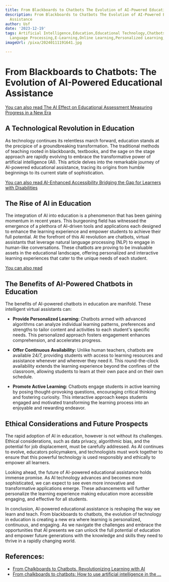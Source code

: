 ```yaml
---
title: From Blackboards to Chatbots The Evolution of AI-Powered Educational Assistance
description: From Blackboards to Chatbots The Evolution of AI-Powered Educational
  Assistance
author: Usf
date: '2023-12-19'
tags: Artificial Intelligence,Education,Educational Technology,Chatbots,Machine Learning,Natural
  Language Processing,E-Learning,Online Learning,Personalized Learning,Virtual Reality
imageUrl: /pixa/20240111191641.jpg

---
```

#  From Blackboards to  Chatbots: The Evolution of AI-Powered  Educational Assistance

[You can also read The AI Effect on Educational Assessment Measuring Progress in a New Era](The%20AI%20Effect%20on%20Educational%20Assessment%20Measuring%20Progress%20in%20a%20New%20Era)


## A Technological Revolution in Education

As  technology continues  its relentless march forward, education stands at the precipice of  a  groundbreaking transformation. The traditional methods of teaching rooted in blackboards, textbooks, and the sage on the stage approach are rapidly  evolving to embrace the transformative power of artificial intelligence (AI). This article delves into the remarkable journey of AI-powered educational assistance, tracing its origins from humble beginnings  to its current state of sophistication.

[You can also read AI-Enhanced Accessibility Bridging the  Gap for Learners with Disabilities](AI-Enhanced%20Accessibility%20Bridging%20the%20Gap%20for%20Learners%20with%20Disabilities)


## The Rise of AI in Education

The integration of AI into education is a phenomenon that has been  gaining momentum in recent  years. This burgeoning field has witnessed the emergence of a plethora of AI-driven tools  and applications each  designed  to enhance the learning experience and empower students to  achieve their full potential. At the forefront of this AI revolution are chatbots, virtual assistants that  leverage natural  language processing  (NLP)  to engage  in human-like conversations. These chatbots are proving to be invaluable assets in the  educational landscape, offering personalized and interactive learning experiences that cater to the unique needs of each student.

[You can also read ]()


##  The Benefits of AI-Powered Chatbots in Education

The benefits of AI-powered chatbots in  education  are  manifold. These intelligent virtual assistants can:

- **Provide Personalized Learning:** Chatbots armed with advanced  algorithms can analyze individual learning patterns, preferences and strengths to tailor content  and activities to each student's specific needs. This personalized approach fosters engagement enhances comprehension,  and accelerates progress.


- **Offer Continuous Availability:** Unlike human teachers, chatbots are available 24/7, providing students with access to learning resources and assistance whenever and wherever they need it. This round-the-clock availability extends the learning  experience beyond the confines of the  classroom,  allowing  students to learn at their own pace and on their own schedule.


- **Promote Active Learning:** Chatbots engage students in active learning by  posing thought-provoking questions, encouraging  critical thinking and fostering curiosity. This interactive approach keeps students engaged and motivated transforming the learning process into an  enjoyable and rewarding endeavor.

## Ethical Considerations and Future Prospects

The rapid adoption  of AI in education,  however is not without  its challenges. Ethical considerations, such as data privacy, algorithmic bias, and  the  potential for job  displacement, must be carefully addressed. As AI continues to evolve, educators policymakers, and technologists  must work together to ensure that this powerful technology is used responsibly and ethically to empower all learners.

Looking ahead, the future of AI-powered educational assistance holds immense promise. As AI technology advances and becomes more sophisticated, we can expect to see even more innovative and transformative applications emerge. These advancements will further personalize the learning experience making education  more accessible engaging,  and effective for all students.

In conclusion, AI-powered educational assistance is reshaping the way we learn and  teach.  From blackboards to chatbots, the evolution of  technology in education is creating a new era where learning is personalized, continuous, and engaging. As we navigate the challenges and embrace the opportunities  that  AI presents we can  unlock the full potential of  education and empower future generations with the knowledge and skills they need to thrive  in a rapidly changing world.

## References:
- [From Chalkboards to Chatbots. Revolutionizing Learning with AI](https://medium.com/illumination/from-chalkboards-to-chatbots-ab536a6b6f60)
- [From chalkboards to chatbots: How to use artificial intelligence in the ...](https://news.ubc.ca/2023/09/07/ai-in-the-classroom/)
